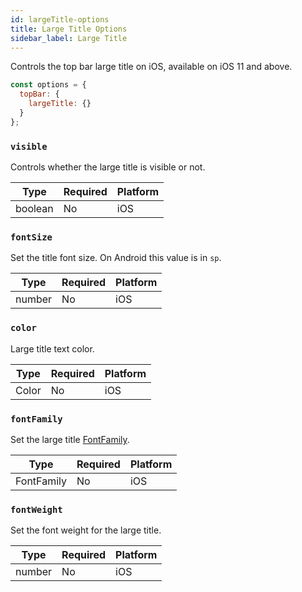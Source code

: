 ```yaml
---
id: largeTitle-options
title: Large Title Options
sidebar_label: Large Title
---
```


Controls the top bar large title on iOS, available on iOS 11 and above.

```js
const options = {
  topBar: {
    largeTitle: {}
  }
};
```

### `visible`

Controls whether the large title is visible or not.

| Type    | Required | Platform |
| ------- | -------- | -------- |
| boolean | No       | iOS      |

### `fontSize`

Set the title font size. On Android this value is in `sp`.

| Type   | Required | Platform |
| ------ | -------- | -------- |
| number | No       | iOS      |

### `color`

Large title text color.

| Type  | Required | Platform |
| ----- | -------- | -------- |
| Color | No       | iOS      |

### `fontFamily`

Set the large title [FontFamily](fonts.mdx).

| Type       | Required | Platform |
| ---------- | -------- | -------- |
| FontFamily | No       | iOS      |

### `fontWeight`

Set the font weight for the large title.

| Type   | Required | Platform |
| ------ | -------- | -------- |
| number | No       | iOS      |
